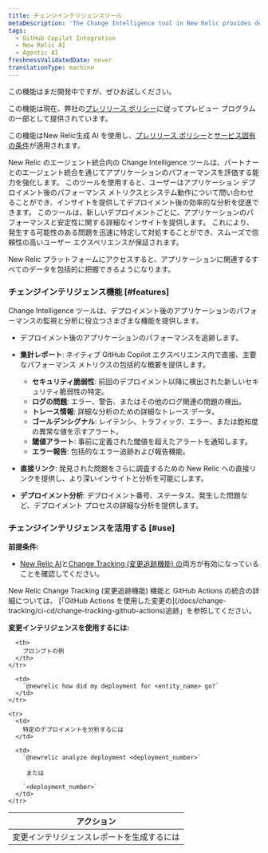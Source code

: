 ```yaml
---
title: チェンジインテリジェンスツール
metaDescription: 'The Change Intelligence tool in New Relic provides detailed insights into your application''s performance and stability following each new deployment, enabling you to swiftly identify and address any issues that may arise, ensuring a smooth and reliable user experience.'
tags:
  - GitHub Copilot Integration
  - New Relic AI
  - Agentic AI
freshnessValidatedDate: never
translationType: machine
---
```


<Callout title="プレビュー">
  この機能はまだ開発中ですが、ぜひお試しください。

  この機能は現在、弊社の[プレリリース ポリシー](/docs/licenses/license-information/referenced-policies/new-relic-pre-release-policy)に従ってプレビュー プログラムの一部として提供されています。

  この機能はNew Relic生成 AI を使用し、[プレリリース ポリシー](/docs/licenses/license-information/referenced-policies/new-relic-pre-release-policy)と[サービス固有の条件](https://newrelic.com/termsandconditions/service-specific)が適用されます。
</Callout>

New Relic のエージェント統合内の Change Intelligence ツールは、パートナーとのエージェント統合を通じてアプリケーションのパフォーマンスを評価する能力を強化します。 このツールを使用すると、ユーザーはアプリケーション デプロイメント後のパフォーマンス メトリクスとシステム動作について問い合わせることができ、インサイトを提供してデプロイメント後の効率的な分析を促進できます。 このツールは、新しいデプロイメントごとに、アプリケーションのパフォーマンスと安定性に関する詳細なインサイトを提供します。 これにより、発生する可能性のある問題を迅速に特定して対処することができ、スムーズで信頼性の高いユーザー エクスペリエンスが保証されます。

New Relic プラットフォームにアクセスすると、アプリケーションに関連するすべてのデータを包括的に把握できるようになります。

### チェンジインテリジェンス機能 [#features]

Change Intelligence ツールは、デプロイメント後のアプリケーションのパフォーマンスの監視と分析に役立つさまざまな機能を提供します。

* デプロイメント後のアプリケーションのパフォーマンスを追跡します。

* **集計レポート**: ネイティブ GitHub Copilot エクスペリエンス内で直接、主要なパフォーマンス メトリクスの包括的な概要を提供します。

  * **セキュリティ脆弱性**: 前回のデプロイメント以降に検出された新しいセキュリティ脆弱性の特定。
  * **ログの問題**: エラー、警告、またはその他のログ関連の問題の検出。
  * **トレース情報**: 詳細な分析のための詳細なトレース データ。
  * **ゴールデンシグナル**: レイテンシ、トラフィック、エラー、または飽和度の異常な値を示すアラート。
  * **閾値アラート**: 事前に定義された閾値を超えたアラートを通知します。
  * **エラー報告**: 包括的なエラー追跡および報告機能。

* **直接リンク**: 発見された問題をさらに調査するための New Relic への直接リンクを提供し、より深いインサイトと分析を可能にします。

* **デプロイメント分析**: デプロイメント番号、ステータス、発生した問題など、デプロイメント プロセスの詳細な分析を提供します。

### チェンジインテリジェンスを活用する [#use]

**前提条件:**

* [New Relic AI](/docs/agentic-ai/new-relic-ai/#enable)と[Change Tracking (変更追跡機能) の](/docs/change-tracking/change-tracking-introduction)両方が有効になっていることを確認してください。

<Callout variant="tip" title="ヒント">
  New Relic Change Tracking (変更追跡機能) 機能と GitHub Actions の統合の詳細については、 [「GitHub Actions を使用した変更の](/docs/change-tracking/ci-cd/change-tracking-github-actions)追跡」を参照してください。
</Callout>

**変更インテリジェンスを使用するには:**

<table>
  <thead>
    <tr>
      <th>
        アクション
      </th>

      <th>
        プロンプトの例
      </th>
    </tr>
  </thead>

  <tbody>
    <tr>
      <td>
        変更インテリジェンスレポートを生成するには
      </td>

      <td>
        `@newrelic how did my deployment for <entity_name> go?`
      </td>
    </tr>

    <tr>
      <td>
        特定のデプロイメントを分析するには
      </td>

      <td>
        `@newrelic analyze deployment <deployment_number>`

         または 

        `<deployment_number>`
      </td>
    </tr>
  </tbody>
</table>